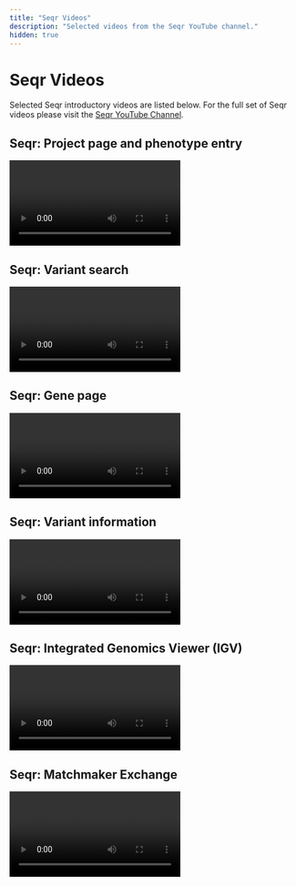 ```yaml
---
title: "Seqr Videos"
description: "Selected videos from the Seqr YouTube channel."
hidden: true
---
```


# Seqr Videos

Selected Seqr introductory videos are listed below. For the full set of Seqr videos please visit the [Seqr YouTube Channel](https://www.youtube.com/playlist?list=PLlMMtlgw6qNiY6mkBu111-lpmANKHdGKM).

## Seqr: Project page and phenotype entry

<Video
  src="https://www.youtube.com/embed/1AlcGctAIcA"
  title="seqr: Project page and phenotype entry"
/>

## Seqr: Variant search

<Video
  src="https://www.youtube.com/embed/tbvhn3quTqg"
  title="seqr: Variant search"
/>

## Seqr: Gene page

<Video
  src="https://www.youtube.com/embed/GDKvtvK9N_E"
  title="seqr: Gene page"
/>

## Seqr: Variant information

<Video
  src="https://www.youtube.com/embed/7609Dm8sf_s"
  title="seqr: Variant information"
/>

## Seqr: Integrated Genomics Viewer (IGV)

<Video
  src="https://www.youtube.com/embed/Np8Z_ZlcbaE"
  title="seqr: Integrated Genomics Viewer (IGV)"
/>

## Seqr: Matchmaker Exchange

<Video
  src="https://www.youtube.com/embed/DTYjbGgPe8M"
  title="seqr: Matchmaker Exchange"
/>
